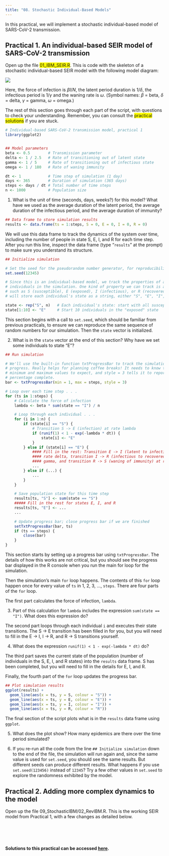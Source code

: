 ```yaml
---
title: "08. Stochastic Individual-Based Models"
---
```


In this practical, we will implement a stochastic individual-based model of SARS-CoV-2 transmission.

## Practical 1. An individual-based SEIR model of SARS-CoV-2 transmission

Open up the file [01_IBM_SEIR.R]{style="background-color: yellow;"}. This is code with the skeleton of a stochastic individual-based SEIR model with the following model diagram:

![](images/SEIR_diagram.png)

Here, the force of infection is $\beta I/N$, the latent period duration is $1/\delta$, the infectious period is $1/\gamma$ and the waning rate is $\omega$. (Symbol names: $\beta$ = beta, $\delta$ = delta, $\gamma$ = gamma, $\omega$ = omega.)

The rest of this section goes through each part of the script, with questions to check your understanding. Remember, you can consult the [practical solutions]{style="background-color:yellow"} if you are stuck.

```r
# Individual-based SARS-CoV-2 transmission model, practical 1
library(ggplot2)


## Model parameters
beta <- 0.5        # Transmission parameter
delta <- 1 / 2.5   # Rate of transitioning out of latent state
gamma <- 1 / 5     # Rate of transitioning out of infectious state
omega <- 1 / 180   # Rate of waning immunity

dt <- 1            # Time step of simulation (1 day)
days <- 365        # Duration of simulation (365 days)
steps <- days / dt # Total number of time steps
n <- 1000          # Population size
```

1. What is the unit of time (seconds, days, weeks?) for this model? What have we used as the average duration of the latent period, the average duration of the infectious period, and the average duration of immunity?

```r
## Data frame to store simulation results
results <- data.frame(ts = 1:steps, S = 0, E = 0, I = 0, R = 0)
```

We will use this data frame to track the dynamics of the system over time, including the number of people in state S, E, I, and R for each time step. After you run this line, inspect the data frame (type "`results`" at the prompt) to make sure you understand its structure.

```r
## Initialize simulation

# Set the seed for the pseudorandom number generator, for reproducibility
set.seed(12345)

# Since this is an individual-based model, we track the properties of all n
# individuals in the simulation. One kind of property we can track is a state,
# such as S (susceptible), E (exposed), I (infectious), or R (recovered). We
# will store each individual's state as a string, either "S", "E", "I", or "R".

state <- rep("S", n)   # Each individual's state: start with all susceptible
state[1:10] <- "E"     # Start 10 individuals in the "exposed" state
```

This section begins with a call to `set.seed`, which should be familiar from previous practicals, to ensure we can reproduce the same sequence of random numbers for our simulation. Then the `state` vector is initialized.

2. What is in the `state` vector at the end of this section? Why have we set some individuals to state "E"?

```r
## Run simulation

# We'll use the built-in function txtProgressBar to track the simulation's
# progress. Really helps for planning coffee breaks! It needs to know the
# minimum and maximum values to expect, and style = 3 tells it to report the
# percentage complete.
bar <- txtProgressBar(min = 1, max = steps, style = 3)

# Loop over each time step . . .
for (ts in 1:steps) {
    # Calculate the force of infection
    lambda <- beta * sum(state == "I") / n

    # Loop through each individual . . .
    for (i in 1:n) {
        if (state[i] == "S") {
            # Transition S -> E (infection) at rate lambda
            if (runif(1) < 1 - exp(-lambda * dt)) {
                state[i] <- "E"
            }
        } else if (state[i] == "E") {
            #### Fill in the rest: Transition E -> I (latent to infectious) at
            #### rate delta, transition I -> R (infectious to recovered) at rate
            #### gamma, and transition R -> S (waning of immunity) at rate omega
            ...
        } else if (...) {
			...
        }
    }

    # Save population state for this time step
    results[ts, "S"] <- sum(state == "S")
    ##### Fill in the rest for states E, I, and R
    results[ts, "E"] <- ...
    ...

    # Update progress bar; close progress bar if we are finished
    setTxtProgressBar(bar, ts)
    if (ts == steps) {
        close(bar)
    }
}
```

This section starts by setting up a progress bar using `txtProgressBar`. The details of how this works are not critical, but you should see the progress bar displayed in the R console when you run the main for loop for the simulation.

Then the simulation’s main `for` loop happens. The contents of this `for` loop happen once for every value of `ts` in 1, 2, 3, ..., `steps`. There are four parts of the `for` loop.

The first part calculates the force of infection, `lambda`.

3. Part of this calculation for `lambda` includes the expression `sum(state == "I")`. What does this expression do?

The second part loops through each individual `i` and executes their state transitions. The S $\rightarrow$ E transition has been filled in for you, but you will need to fill in the E $\rightarrow$ I, I $\rightarrow$ R, and R $\rightarrow$ S transitions yourself.

4. What does the expression `runif(1) < 1 - exp(-lambda * dt)` do?

The third part saves the current state of the population (number of individuals in the S, E, I, and R states) into the `results` data frame. S has been completed, but you will need to fill in the details for E, I, and R.

Finally, the fourth part of the `for` loop updates the progress bar.

```r
## Plot simulation results
ggplot(results) +
  geom_line(aes(x = ts, y = S, colour = "S")) +
  geom_line(aes(x = ts, y = E, colour = "E")) +
  geom_line(aes(x = ts, y = I, colour = "I")) +
  geom_line(aes(x = ts, y = R, colour = "R"))
```

The final section of the script plots what is in the `results` data frame using `ggplot`.

5. What does the plot show? How many epidemics are there over the time period simulated?

6. If you re-run all the code from the line `## Initialize simulation` down to the end of the file, the simulation will run again and, since the same value is used for `set.seed`, you should see the same results. But different seeds can produce different results. What happens if you use `set.seed(123456)` instead of `12345`? Try a few other values in `set.seed` to explore the randomness exhibited by the model.

## Practical 2. Adding more complex dynamics to the model

Open up the file 09_StochasticIBM/02_RevIBM.R. This is the working SEIR model from Practical 1, with a few changes as detailed below.


```r
```

```r
```

```r
```

```r
```

```r
```

**Solutions to this practical can be accessed [here](08_StochasticIBM_solutions.qmd).**
